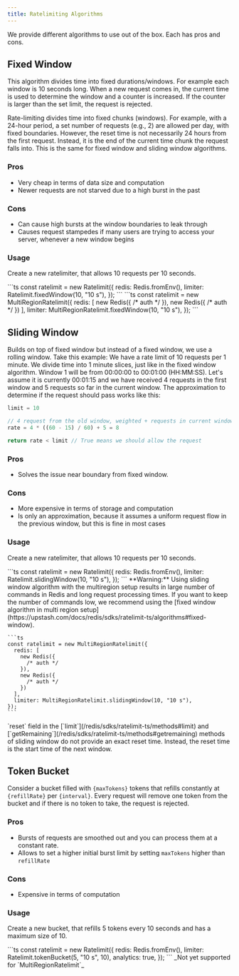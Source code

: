 ```yaml
---
title: Ratelimiting Algorithms
---
```


We provide different algorithms to use out of the box. Each has pros and cons.

## Fixed Window

This algorithm divides time into fixed durations/windows. For example each
window is 10 seconds long. When a new request comes in, the current time is used
to determine the window and a counter is increased. If the counter is larger
than the set limit, the request is rejected.

<Tip>
  Rate-limiting divides time into fixed chunks (windows). For example, with a 24-hour period, a set number of requests (e.g., 2) are allowed per day, with fixed boundaries. However, the reset time is not necessarily 24 hours from the first request. Instead, it is the end of the current time chunk the request falls into. This is the same for fixed window and sliding window algorithms.
</Tip>

### Pros

- Very cheap in terms of data size and computation
- Newer requests are not starved due to a high burst in the past

### Cons

- Can cause high bursts at the window boundaries to leak through
- Causes request stampedes if many users are trying to access your server,
  whenever a new window begins

### Usage

Create a new ratelimiter, that allows 10 requests per 10 seconds.

<Tabs>
  <Tab title="Regional">
    ```ts
    const ratelimit = new Ratelimit({
      redis: Redis.fromEnv(),
      limiter: Ratelimit.fixedWindow(10, "10 s"),
    });
    ```
  </Tab>
  <Tab title="Multi Regional">
    ```ts
    const ratelimit = new MultiRegionRatelimit({
      redis: [
        new Redis({
          /* auth */
        }),
        new Redis({
          /* auth */
        })
      ],
      limiter: MultiRegionRatelimit.fixedWindow(10, "10 s"),
    });
    ```
  </Tab>
</Tabs>

## Sliding Window

Builds on top of fixed window but instead of a fixed window, we use a rolling
window. Take this example: We have a rate limit of 10 requests per 1 minute. We
divide time into 1 minute slices, just like in the fixed window algorithm.
Window 1 will be from 00:00:00 to 00:01:00 (HH:MM:SS). Let's assume it is
currently 00:01:15 and we have received 4 requests in the first window and 5
requests so far in the current window. The approximation to determine if the
request should pass works like this:

```ts
limit = 10

// 4 request from the old window, weighted + requests in current window
rate = 4 * ((60 - 15) / 60) + 5 = 8

return rate < limit // True means we should allow the request
```

### Pros

- Solves the issue near boundary from fixed window.

### Cons

- More expensive in terms of storage and computation
- Is only an approximation, because it assumes a uniform request flow in the
  previous window, but this is fine in most cases

### Usage

Create a new ratelimiter, that allows 10 requests per 10 seconds.

<Tabs>
  <Tab title="Regional">
    ```ts
    const ratelimit = new Ratelimit({
      redis: Redis.fromEnv(),
      limiter: Ratelimit.slidingWindow(10, "10 s"),
    });
    ```
  </Tab>
  <Tab title="Multi Regional">
    **Warning:** Using sliding window algorithm with the multiregion setup results in large number of
    commands in Redis and long request processing times. If you want to keep the number of commands
    low, we recommend using the [fixed window algorithm in multi region setup](https://upstash.com/docs/redis/sdks/ratelimit-ts/algorithms#fixed-window).

    ```ts
    const ratelimit = new MultiRegionRatelimit({
      redis: [
        new Redis({
          /* auth */
        }),
        new Redis({
          /* auth */
        })
      ],
      limiter: MultiRegionRatelimit.slidingWindow(10, "10 s"),
    });
    ```

  </Tab>
</Tabs>

<Tip>
  `reset` field in the [`limit`](/redis/sdks/ratelimit-ts/methods#limit) and [`getRemaining`](/redis/sdks/ratelimit-ts/methods#getremaining) methods of sliding window do not
  provide an exact reset time. Instead, the reset time is the start time of
  the next window.
</Tip>

## Token Bucket

Consider a bucket filled with `{maxTokens}` tokens that refills constantly at
`{refillRate}` per `{interval}`. Every request will remove one token from the
bucket and if there is no token to take, the request is rejected.

### Pros

- Bursts of requests are smoothed out and you can process them at a constant
  rate.
- Allows to set a higher initial burst limit by setting `maxTokens` higher than
  `refillRate`

### Cons

- Expensive in terms of computation

### Usage

Create a new bucket, that refills 5 tokens every 10 seconds and has a maximum
size of 10.

<Tabs>
  <Tab title="Regional">
    ```ts
    const ratelimit = new Ratelimit({
      redis: Redis.fromEnv(),
      limiter: Ratelimit.tokenBucket(5, "10 s", 10),
      analytics: true,
    });
    ```
  </Tab>

  <Tab title="Multi Regional">
    _Not yet supported for `MultiRegionRatelimit`_
  </Tab>
</Tabs>
